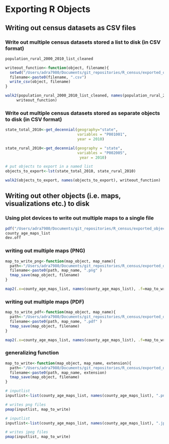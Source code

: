 # Exporting R Objects

## Writing out census datasets as CSV files 

### Write out multiple census datasets stored a list to disk (in CSV format)

```r
population_rural_2000_2010_list_cleaned
```

```r
writeout_function<-function(object, filename){
  setwd("/Users/adra7980/Documents/git_repositories/R_census/exported_objects/exported_datasets")
  filename<-paste0(filename, ".csv")
  write_csv(object, filename)
}

walk2(population_rural_2000_2010_list_cleaned, names(population_rural_2000_2010_list_cleaned), 
     writeout_function)
```


### Write out multiple census datasets stored as separate objects to disk (in CSV format)

```r
state_total_2010<-get_decennial(geography="state", 
                                variables = "P001001",
                                year = 2010)

state_rural_2010<-get_decennial(geography = "state", 
                                variables = "P002005",
                                 year = 2010)

```


```r
# put objects to export in a named list
objects_to_export<-lst(state_total_2010, state_rural_2010)

walk2(objects_to_export, names(objects_to_export), writeout_function)
```


## Writing out other objects (i.e. maps, visualizations etc.) to disk

### Using plot devices to write out multiple maps to a single file

```r
pdf("/Users/adra7980/Documents/git_repositories/R_census/exported_objects/visualizations/age_maps.pdf")
county_age_maps_list
dev.off
```

### writing out multiple maps (PNG)

```r
map_to_write_png<-function(map_object, map_name){
  path<-"/Users/adra7980/Documents/git_repositories/R_census/exported_objects/visualizations/"
  filename<-paste0(path, map_name, ".png" )
  tmap_save(map_object, filename)
}

map2(.x=county_age_maps_list, names(county_age_maps_list), .f=map_to_write_png)
```

### writing out multiple maps (PDF)

```r
map_to_write_pdf<-function(map_object, map_name){
  path<-"/Users/adra7980/Documents/git_repositories/R_census/exported_objects/visualizations/"
  filename<-paste0(path, map_name, ".pdf" )
  tmap_save(map_object, filename)
}

map2(.x=county_age_maps_list, names(county_age_maps_list), .f=map_to_write_pdf)
```


### generalizing function

```r
map_to_write<-function(map_object, map_name, extension){
  path<-"/Users/adra7980/Documents/git_repositories/R_census/exported_objects/visualizations/"
  filename<-paste0(path, map_name, extension)
  tmap_save(map_object, filename)
}

# inputlist
inputlist<-list(county_age_maps_list, names(county_age_maps_list), ".png")

# writes png files
pmap(inputlist, map_to_write)

# inputlist
inputlist<-list(county_age_maps_list, names(county_age_maps_list), ".jpeg")

# writes jpeg files
pmap(inputlist, map_to_write)

```



